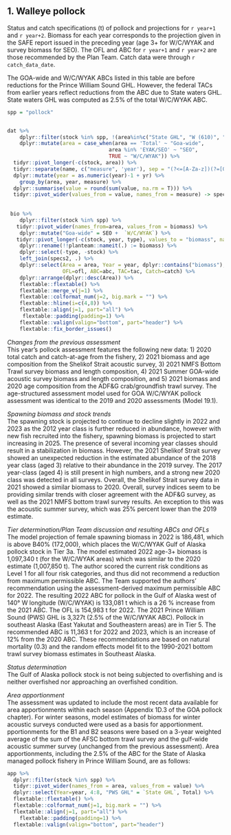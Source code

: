 ## 1. Walleye pollock


Status and catch specifications (t) of pollock and projections for `r year+1` and `r year+2`. 
Biomass for each year corresponds to the projection given in the SAFE report issued in the preceding year (age 3+ for W/C/WYAK and survey biomass for SEO). 
The OFL and ABC for `r year+1` and `r year+2` are those recommended by the Plan Team. 
Catch data were through `r catch_data_date`. 

The GOA-wide and W/C/WYAK ABCs listed in this table are before reductions for the Prince William Sound GHL. 
However, the federal TACs from earlier years reflect reductions from the ABC due to State waters GHL. 
State waters GHL was computed as 2.5% of the total W/C/WYAK ABC.

```r
spp = "pollock"


dat %>% 
    dplyr::filter(stock %in% spp, !(area%in%c("State GHL", "W (610)", "C (620)", "C (630)"))) %>% 
    dplyr::mutate(area = case_when(area == 'Total' ~ "Goa-wide",
                                 area %in% 'EYAK/SEO' ~ "SEO",
                                 TRUE ~ "W/C/WYAK")) %>% 
  tidyr::pivot_longer(-c(stock, area)) %>% 
  tidyr::separate(name, c("measure", 'year'), sep = "(?<=[A-Za-z])(?=[0-9])" ) %>% 
  dplyr::mutate(year = as.numeric(year)-1 + yr) %>% 
    group_by(area, year, measure) %>% 
  dplyr::summarise(value = round(sum(value, na.rm = T))) %>% 
  tidyr::pivot_wider(values_from = value, names_from = measure) -> specs2
    
  
 bio %>% 
    dplyr::filter(stock %in% spp) %>% 
   tidyr::pivot_wider(names_from=area, values_from = biomass) %>% 
    dplyr::mutate("Goa-wide" = SEO +  `W/C/WYAK`) %>% 
   tidyr::pivot_longer(-c(stock, year, type), values_to = "biomass", names_to = "area") %>% 
    dplyr::rename(!!planteam::nameit(.) := biomass) %>% 
    dplyr::select(-type, -stock) %>% 
    left_join(specs2, .) %>% 
    dplyr::select(Area = area, Year = year, dplyr::contains("biomass"), 
                  OFL=ofl, ABC=abc, TAC=tac, Catch=catch) %>% 
    dplyr::arrange(dplyr::desc(Area)) %>%
    flextable::flextable() %>% 
    flextable::merge_v(j=1) %>% 
    flextable::colformat_num(j=2, big.mark = "") %>% 
    flextable::hline(i=c(4,8)) %>% 
    flextable::align(j=1, part="all") %>% 
     flextable::padding(padding=1) %>% 
    flextable::valign(valign="bottom", part="header") %>% 
    flextable::fix_border_issues() 

```



*Changes from the previous assessment*  
This year’s pollock assessment features the following new data: 
1) 2020 total catch and catch-at-age from the fishery, 
2) 2021 biomass and age composition from the Shelikof Strait acoustic survey, 
3) 2021 NMFS Bottom Trawl survey biomass and length composition, 
4) 2021 Summer GOA-wide acoustic survey biomass and length composition, 
and 5) 2021 biomass and 2020 age composition from the ADF&G crab/groundfish trawl survey.
The age-structured assessment model used for GOA W/C/WYAK pollock assessment was identical to the 2019 and 2020 assessments (Model 19.1).

*Spawning biomass and stock trends*  
The spawning stock is projected to continue to decline slightly in 2022 and 2023 as the 2012 year class is
further reduced in abundance, however with new fish recruited into the fishery, spawning biomass is
projected to start increasing in 2025. The presence of several incoming year classes should result in a
stabilization in biomass. However, the 2021 Shelikof Strait survey showed an unexpected reduction in the
estimated abundance of the 2018 year class (aged 3) relative to their abundance in the 2019 survey. The
2017 year-class (aged 4) is still present in high numbers, and a strong new 2020 class was detected in all
surveys. Overall, the Shelikof Strait survey data in 2021 showed a similar biomass to 2020. Overall,
survey indices seem to be providing similar trends with closer agreement with the ADF&G survey, as
well as the 2021 NMFS bottom trawl survey results. An exception to this was the acoustic summer
survey, which was 25% percent lower than the 2019 estimate.

*Tier determination/Plan Team discussion and resulting ABCs and OFLs*  
The model projection of female spawning biomass in 2022 is 186,481, which is above B40% (172,000),
which places the W/C/WYAK Gulf of Alaska pollock stock in Tier 3a. 
The model estimated 2022 age-3+ biomass is 1,097,340 t (for the W/C/WYAK areas) which was similar to the 2020 estimate (1,007,850 t). 
The author scored the current risk conditions as Level 1 for all four risk categories, and thus did not
recommend a reduction from maximum permissible ABC.
The Team supported the authors’ recommendation using the assessment-derived maximum permissible
ABC for 2022. The resulting 2022 ABC for pollock in the Gulf of Alaska west of 140° W longitude
(W/C/WYAK) is 133,081 t which is a 26 % increase from the 2021 ABC. 
The OFL is 154,983 t for 2022.
The 2021 Prince William Sound (PWS) GHL is 3,327t (2.5% of the W/C/WYAK ABC).
Pollock in southeast Alaska (East Yakutat and Southeastern areas) are in Tier 5. 
The recommended ABC is 11,363 t for 2022 and 2023, which is an increase of 12% from the 2020 ABC. 
These recommendations are based on natural mortality (0.3) and the random effects model fit to the 1990-2021 bottom trawl survey biomass estimates in Southeast Alaska.

*Status determination*  
The Gulf of Alaska pollock stock is not being subjected to overfishing and is neither overfished nor
approaching an overfished condition.

*Area apportionment*  
The assessment was updated to include the most recent data available for area apportionments within each
season (Appendix 1D.3 of the GOA pollock chapter). 
For winter seasons, model estimates of biomass for winter acoustic surveys conducted were used as a basis for apportionment. 
pportionments for the B1 and B2 seasons were based on a 3-year weighted average of the sum of the AFSC bottom trawl survey and the
gulf-wide acoustic summer survey (unchanged from the previous assessment). 
Area apportionments, including the 2.5% of the ABC for the State of Alaska managed pollock fishery in Prince William Sound, are as follows:

```r
app %>% 
  dplyr::filter(stock %in% spp) %>% 
  tidyr::pivot_wider(names_from = area, values_from = value) %>% 
  dplyr::select(Year=year, 4:8, "PWS GHL" = `State GHL`, Total) %>% 
  flextable::flextable() %>% 
  flextable::colformat_num(j=1, big.mark = "") %>% 
  flextable::align(j=1, part="all") %>% 
    flextable::padding(padding=1) %>% 
  flextable::valign(valign="bottom", part="header")
```

